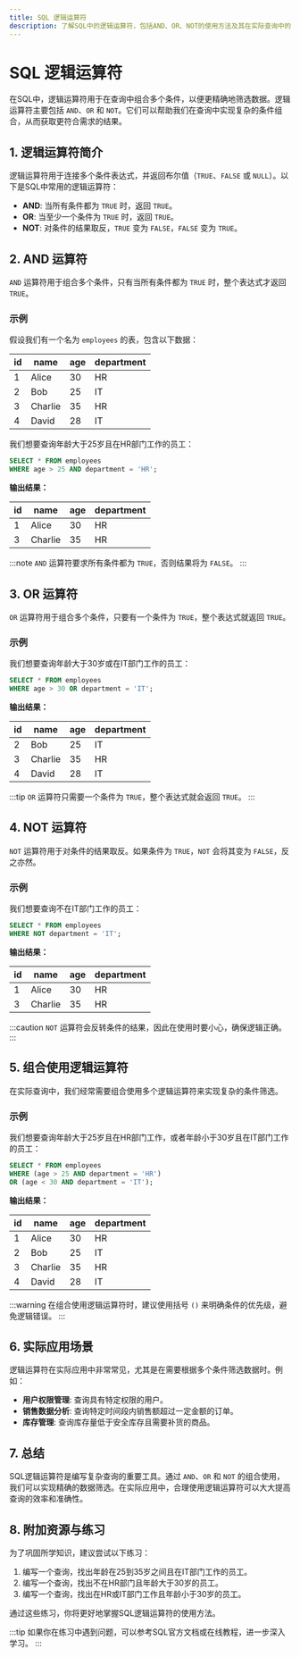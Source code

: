 ```yaml
---
title: SQL 逻辑运算符
description: 了解SQL中的逻辑运算符，包括AND、OR、NOT的使用方法及其在实际查询中的应用场景。
---
```


# SQL 逻辑运算符

在SQL中，逻辑运算符用于在查询中组合多个条件，以便更精确地筛选数据。逻辑运算符主要包括 `AND`、`OR` 和 `NOT`。它们可以帮助我们在查询中实现复杂的条件组合，从而获取更符合需求的结果。

## 1. 逻辑运算符简介

逻辑运算符用于连接多个条件表达式，并返回布尔值（`TRUE`、`FALSE` 或 `NULL`）。以下是SQL中常用的逻辑运算符：

- **AND**: 当所有条件都为 `TRUE` 时，返回 `TRUE`。
- **OR**: 当至少一个条件为 `TRUE` 时，返回 `TRUE`。
- **NOT**: 对条件的结果取反，`TRUE` 变为 `FALSE`，`FALSE` 变为 `TRUE`。

## 2. AND 运算符

`AND` 运算符用于组合多个条件，只有当所有条件都为 `TRUE` 时，整个表达式才返回 `TRUE`。

### 示例

假设我们有一个名为 `employees` 的表，包含以下数据：

| id  | name   | age | department |
|-----|--------|-----|------------|
| 1   | Alice  | 30  | HR         |
| 2   | Bob    | 25  | IT         |
| 3   | Charlie| 35  | HR         |
| 4   | David  | 28  | IT         |

我们想要查询年龄大于25岁且在HR部门工作的员工：

```sql
SELECT * FROM employees
WHERE age > 25 AND department = 'HR';
```

**输出结果：**

| id  | name   | age | department |
|-----|--------|-----|------------|
| 1   | Alice  | 30  | HR         |
| 3   | Charlie| 35  | HR         |

:::note
`AND` 运算符要求所有条件都为 `TRUE`，否则结果将为 `FALSE`。
:::

## 3. OR 运算符

`OR` 运算符用于组合多个条件，只要有一个条件为 `TRUE`，整个表达式就返回 `TRUE`。

### 示例

我们想要查询年龄大于30岁或在IT部门工作的员工：

```sql
SELECT * FROM employees
WHERE age > 30 OR department = 'IT';
```

**输出结果：**

| id  | name   | age | department |
|-----|--------|-----|------------|
| 2   | Bob    | 25  | IT         |
| 3   | Charlie| 35  | HR         |
| 4   | David  | 28  | IT         |

:::tip
`OR` 运算符只需要一个条件为 `TRUE`，整个表达式就会返回 `TRUE`。
:::

## 4. NOT 运算符

`NOT` 运算符用于对条件的结果取反。如果条件为 `TRUE`，`NOT` 会将其变为 `FALSE`，反之亦然。

### 示例

我们想要查询不在IT部门工作的员工：

```sql
SELECT * FROM employees
WHERE NOT department = 'IT';
```

**输出结果：**

| id  | name   | age | department |
|-----|--------|-----|------------|
| 1   | Alice  | 30  | HR         |
| 3   | Charlie| 35  | HR         |

:::caution
`NOT` 运算符会反转条件的结果，因此在使用时要小心，确保逻辑正确。
:::

## 5. 组合使用逻辑运算符

在实际查询中，我们经常需要组合使用多个逻辑运算符来实现复杂的条件筛选。

### 示例

我们想要查询年龄大于25岁且在HR部门工作，或者年龄小于30岁且在IT部门工作的员工：

```sql
SELECT * FROM employees
WHERE (age > 25 AND department = 'HR')
OR (age < 30 AND department = 'IT');
```

**输出结果：**

| id  | name   | age | department |
|-----|--------|-----|------------|
| 1   | Alice  | 30  | HR         |
| 2   | Bob    | 25  | IT         |
| 3   | Charlie| 35  | HR         |
| 4   | David  | 28  | IT         |

:::warning
在组合使用逻辑运算符时，建议使用括号 `()` 来明确条件的优先级，避免逻辑错误。
:::

## 6. 实际应用场景

逻辑运算符在实际应用中非常常见，尤其是在需要根据多个条件筛选数据时。例如：

- **用户权限管理**: 查询具有特定权限的用户。
- **销售数据分析**: 查询特定时间段内销售额超过一定金额的订单。
- **库存管理**: 查询库存量低于安全库存且需要补货的商品。

## 7. 总结

SQL逻辑运算符是编写复杂查询的重要工具。通过 `AND`、`OR` 和 `NOT` 的组合使用，我们可以实现精确的数据筛选。在实际应用中，合理使用逻辑运算符可以大大提高查询的效率和准确性。

## 8. 附加资源与练习

为了巩固所学知识，建议尝试以下练习：

1. 编写一个查询，找出年龄在25到35岁之间且在IT部门工作的员工。
2. 编写一个查询，找出不在HR部门且年龄大于30岁的员工。
3. 编写一个查询，找出在HR或IT部门工作且年龄小于30岁的员工。

通过这些练习，你将更好地掌握SQL逻辑运算符的使用方法。

:::tip
如果你在练习中遇到问题，可以参考SQL官方文档或在线教程，进一步深入学习。
:::